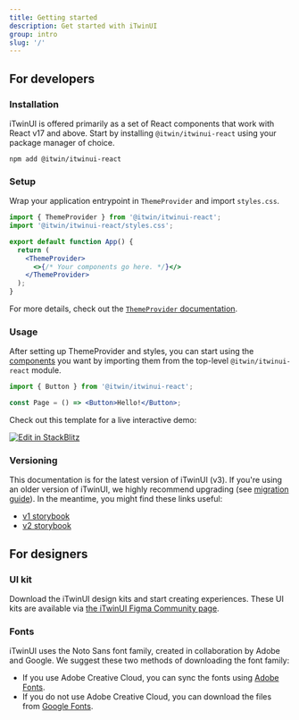 ```yaml
---
title: Getting started
description: Get started with iTwinUI
group: intro
slug: '/'
---
```


## For developers

### Installation

iTwinUI is offered primarily as a set of React components that work with React v17 and above. Start by installing `@itwin/itwinui-react` using your package manager of choice.

```shell
npm add @itwin/itwinui-react
```

### Setup

Wrap your application entrypoint in `ThemeProvider` and import `styles.css`.

```jsx
import { ThemeProvider } from '@itwin/itwinui-react';
import '@itwin/itwinui-react/styles.css';

export default function App() {
  return (
    <ThemeProvider>
      <>{/* Your components go here. */}</>
    </ThemeProvider>
  );
}
```

For more details, check out the [`ThemeProvider` documentation](/docs/themeprovider).

### Usage

After setting up ThemeProvider and styles, you can start using the [components](/docs/components) you want by importing them from the top-level `@itwin/itwinui-react` module.

```jsx
import { Button } from '@itwin/itwinui-react';

const Page = () => <Button>Hello!</Button>;
```

Check out this template for a live interactive demo:

[![Edit in StackBlitz](https://developer.stackblitz.com/img/open_in_stackblitz.svg)](https://stackblitz.com/github/iTwin/iTwinUI/tree/main/minimal-sandbox?file=src/App.tsx)

### Versioning

This documentation is for the latest version of iTwinUI (v3). If you're using an older version of iTwinUI, we highly recommend upgrading (see [migration guide](https://github.com/iTwin/iTwinUI/wiki/iTwinUI-react-v3-migration-guide)). In the meantime, you might find these links useful:

- [v1 storybook](https://itwin.github.io/iTwinUI-react)
- [v2 storybook](https://itwin.github.io/iTwinUI/legacy/v2/react)

## For designers

### UI kit

Download the iTwinUI design kits and start creating experiences. These UI kits are available via [the iTwinUI Figma Community page](https://www.figma.com/@itwinui).

### Fonts

iTwinUI uses the Noto Sans font family, created in collaboration by Adobe and Google. We suggest these two methods of downloading the font family:

- If you use Adobe Creative Cloud, you can sync the fonts using [Adobe Fonts](https://fonts.adobe.com/fonts/noto-sans).
- If you do not use Adobe Creative Cloud, you can download the files from [Google Fonts](https://fonts.google.com/noto/specimen/Noto+Sans).
